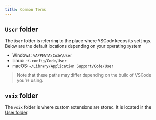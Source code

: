 ```yaml
---
title: Common Terms
---
```


## `User` folder

The `User` folder is referring to the place where VSCode keeps its settings. Below are the default locations depending on your operating system.

- Windows: `%APPDATA\Code\User`
- Linux: `~/.config/Code/User`
- macOS: `~/Library/Application Support/Code/User`

> Note that these paths may differ depending on the build of VSCode you're using.

## `vsix` folder

The `vsix` folder is where custom extensions are stored. It is located in the [User folder](#user-folder).
